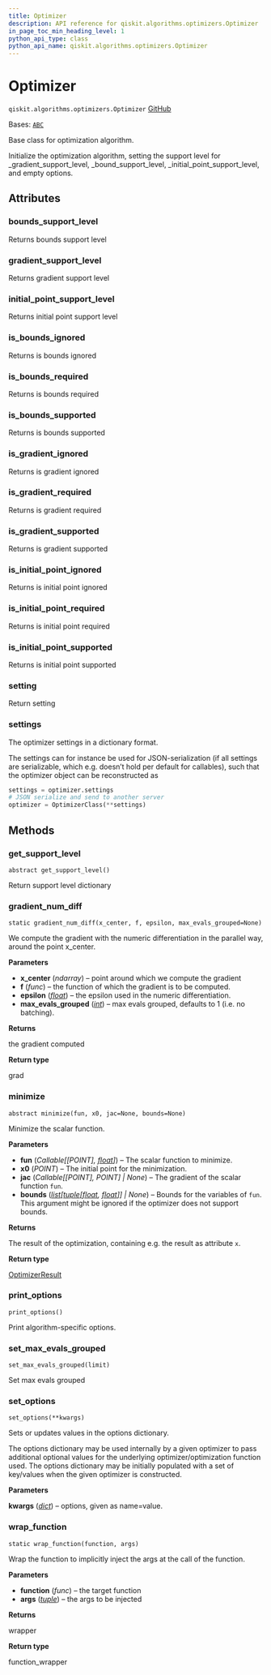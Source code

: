 ```yaml
---
title: Optimizer
description: API reference for qiskit.algorithms.optimizers.Optimizer
in_page_toc_min_heading_level: 1
python_api_type: class
python_api_name: qiskit.algorithms.optimizers.Optimizer
---
```


# Optimizer

<span id="qiskit.algorithms.optimizers.Optimizer" />

`qiskit.algorithms.optimizers.Optimizer` [GitHub](https://github.com/qiskit/qiskit/tree/stable/0.45/qiskit/algorithms/optimizers/optimizer.py "view source code")

Bases: [`ABC`](https://docs.python.org/3/library/abc.html#abc.ABC "(in Python v3.12)")

Base class for optimization algorithm.

Initialize the optimization algorithm, setting the support level for \_gradient\_support\_level, \_bound\_support\_level, \_initial\_point\_support\_level, and empty options.

## Attributes

<span id="qiskit.algorithms.optimizers.Optimizer.bounds_support_level" />

### bounds\_support\_level

Returns bounds support level

<span id="qiskit.algorithms.optimizers.Optimizer.gradient_support_level" />

### gradient\_support\_level

Returns gradient support level

<span id="qiskit.algorithms.optimizers.Optimizer.initial_point_support_level" />

### initial\_point\_support\_level

Returns initial point support level

<span id="qiskit.algorithms.optimizers.Optimizer.is_bounds_ignored" />

### is\_bounds\_ignored

Returns is bounds ignored

<span id="qiskit.algorithms.optimizers.Optimizer.is_bounds_required" />

### is\_bounds\_required

Returns is bounds required

<span id="qiskit.algorithms.optimizers.Optimizer.is_bounds_supported" />

### is\_bounds\_supported

Returns is bounds supported

<span id="qiskit.algorithms.optimizers.Optimizer.is_gradient_ignored" />

### is\_gradient\_ignored

Returns is gradient ignored

<span id="qiskit.algorithms.optimizers.Optimizer.is_gradient_required" />

### is\_gradient\_required

Returns is gradient required

<span id="qiskit.algorithms.optimizers.Optimizer.is_gradient_supported" />

### is\_gradient\_supported

Returns is gradient supported

<span id="qiskit.algorithms.optimizers.Optimizer.is_initial_point_ignored" />

### is\_initial\_point\_ignored

Returns is initial point ignored

<span id="qiskit.algorithms.optimizers.Optimizer.is_initial_point_required" />

### is\_initial\_point\_required

Returns is initial point required

<span id="qiskit.algorithms.optimizers.Optimizer.is_initial_point_supported" />

### is\_initial\_point\_supported

Returns is initial point supported

<span id="qiskit.algorithms.optimizers.Optimizer.setting" />

### setting

Return setting

<span id="qiskit.algorithms.optimizers.Optimizer.settings" />

### settings

The optimizer settings in a dictionary format.

The settings can for instance be used for JSON-serialization (if all settings are serializable, which e.g. doesn’t hold per default for callables), such that the optimizer object can be reconstructed as

```python
settings = optimizer.settings
# JSON serialize and send to another server
optimizer = OptimizerClass(**settings)
```

## Methods

### get\_support\_level

<span id="qiskit.algorithms.optimizers.Optimizer.get_support_level" />

`abstract get_support_level()`

Return support level dictionary

### gradient\_num\_diff

<span id="qiskit.algorithms.optimizers.Optimizer.gradient_num_diff" />

`static gradient_num_diff(x_center, f, epsilon, max_evals_grouped=None)`

We compute the gradient with the numeric differentiation in the parallel way, around the point x\_center.

**Parameters**

*   **x\_center** (*ndarray*) – point around which we compute the gradient
*   **f** (*func*) – the function of which the gradient is to be computed.
*   **epsilon** ([*float*](https://docs.python.org/3/library/functions.html#float "(in Python v3.12)")) – the epsilon used in the numeric differentiation.
*   **max\_evals\_grouped** ([*int*](https://docs.python.org/3/library/functions.html#int "(in Python v3.12)")) – max evals grouped, defaults to 1 (i.e. no batching).

**Returns**

the gradient computed

**Return type**

grad

### minimize

<span id="qiskit.algorithms.optimizers.Optimizer.minimize" />

`abstract minimize(fun, x0, jac=None, bounds=None)`

Minimize the scalar function.

**Parameters**

*   **fun** (*Callable\[\[POINT],* [*float*](https://docs.python.org/3/library/functions.html#float "(in Python v3.12)")*]*) – The scalar function to minimize.
*   **x0** (*POINT*) – The initial point for the minimization.
*   **jac** (*Callable\[\[POINT], POINT] | None*) – The gradient of the scalar function `fun`.
*   **bounds** ([*list*](https://docs.python.org/3/library/stdtypes.html#list "(in Python v3.12)")*\[*[*tuple*](https://docs.python.org/3/library/stdtypes.html#tuple "(in Python v3.12)")*\[*[*float*](https://docs.python.org/3/library/functions.html#float "(in Python v3.12)")*,* [*float*](https://docs.python.org/3/library/functions.html#float "(in Python v3.12)")*]] | None*) – Bounds for the variables of `fun`. This argument might be ignored if the optimizer does not support bounds.

**Returns**

The result of the optimization, containing e.g. the result as attribute `x`.

**Return type**

[OptimizerResult](qiskit.algorithms.optimizers.OptimizerResult "qiskit.algorithms.optimizers.OptimizerResult")

### print\_options

<span id="qiskit.algorithms.optimizers.Optimizer.print_options" />

`print_options()`

Print algorithm-specific options.

### set\_max\_evals\_grouped

<span id="qiskit.algorithms.optimizers.Optimizer.set_max_evals_grouped" />

`set_max_evals_grouped(limit)`

Set max evals grouped

### set\_options

<span id="qiskit.algorithms.optimizers.Optimizer.set_options" />

`set_options(**kwargs)`

Sets or updates values in the options dictionary.

The options dictionary may be used internally by a given optimizer to pass additional optional values for the underlying optimizer/optimization function used. The options dictionary may be initially populated with a set of key/values when the given optimizer is constructed.

**Parameters**

**kwargs** ([*dict*](https://docs.python.org/3/library/stdtypes.html#dict "(in Python v3.12)")) – options, given as name=value.

### wrap\_function

<span id="qiskit.algorithms.optimizers.Optimizer.wrap_function" />

`static wrap_function(function, args)`

Wrap the function to implicitly inject the args at the call of the function.

**Parameters**

*   **function** (*func*) – the target function
*   **args** ([*tuple*](https://docs.python.org/3/library/stdtypes.html#tuple "(in Python v3.12)")) – the args to be injected

**Returns**

wrapper

**Return type**

function\_wrapper

